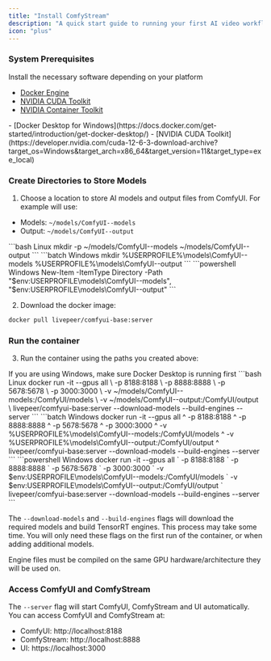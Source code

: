 ```yaml
---
title: "Install ComfyStream"
description: "A quick start guide to running your first AI video workflow with ComfyStream"
icon: "plus"
---
```


### System Prerequisites
Install the necessary software depending on your platform
<Expandable title="Linux">
- [Docker Engine](https://docs.docker.com/engine/install/ubuntu/#install-using-the-repository)
- [NVIDIA CUDA Toolkit](https://developer.nvidia.com/cuda-12-6-3-download-archive?target_os=Linux&target_arch=x86_64&Distribution=Ubuntu)
- [NVIDIA Container Toolkit](https://docs.nvidia.com/datacenter/cloud-native/container-toolkit/latest/install-guide.html)
</Expandable>
<Expandable title="Windows">
- [Docker Desktop for Windows](https://docs.docker.com/get-started/introduction/get-docker-desktop/)
- [NVIDIA CUDA Toolkit](https://developer.nvidia.com/cuda-12-6-3-download-archive?target_os=Windows&target_arch=x86_64&target_version=11&target_type=exe_local)
</Expandable>

### Create Directories to Store Models

1. Choose a location to store AI models and output files from ComfyUI. For example will use:
  - Models: `~/models/ComfyUI--models`
  - Output: `~/models/ComfyUI--output`

<CodeGroup>
```bash Linux
mkdir -p ~/models/ComfyUI--models ~/models/ComfyUI--output  
```
```batch Windows
mkdir %USERPROFILE%\models\ComfyUI--models %USERPROFILE%\models\ComfyUI--output
```
```powershell Windows
New-Item -ItemType Directory -Path "$env:USERPROFILE\models\ComfyUI--models", "$env:USERPROFILE\models\ComfyUI--output"
```

</CodeGroup>

2. Download the docker image:
```bash
docker pull livepeer/comfyui-base:server
```
### Run the container
3. Run the container using the paths you created above:
<Info>
If you are using Windows, make sure Docker Desktop is running first
</Info>
<CodeGroup>
```bash Linux
docker run -it --gpus all \
-p 8188:8188 \
-p 8888:8888 \
-p 5678:5678 \
-p 3000:3000 \
-v ~/models/ComfyUI--models:/ComfyUI/models \
-v ~/models/ComfyUI--output:/ComfyUI/output \
livepeer/comfyui-base:server --download-models --build-engines --server
```
```batch Windows
docker run -it --gpus all ^
-p 8188:8188 ^
-p 8888:8888 ^
-p 5678:5678 ^
-p 3000:3000 ^
-v %USERPROFILE%\models\ComfyUI--models:/ComfyUI/models ^
-v %USERPROFILE%\models\ComfyUI--output:/ComfyUI/output ^
livepeer/comfyui-base:server --download-models --build-engines --server
```
```powershell Windows
docker run -it --gpus all `
-p 8188:8188 `
-p 8888:8888 `
-p 5678:5678 `
-p 3000:3000 `
-v $env:USERPROFILE\models\ComfyUI--models:/ComfyUI/models `
-v $env:USERPROFILE\models\ComfyUI--output:/ComfyUI/output `
livepeer/comfyui-base:server --download-models --build-engines --server
```
</CodeGroup>

The `--download-models` and `--build-engines` flags will download the required models and build TensorRT engines. This process may take some time. You will only need these flags on the first run of the container, or when adding additional models.

<Note>
Engine files must be compiled on the same GPU hardware/architecture they will be used on.
</Note>

### Access ComfyUI and ComfyStream

The `--server` flag will start ComfyUI, ComfyStream and UI automatically. You can access ComfyUI and ComfyStream at:
- ComfyUI: http://localhost:8188
- ComfyStream: http://localhost:8888
- UI: https://localhost:3000
